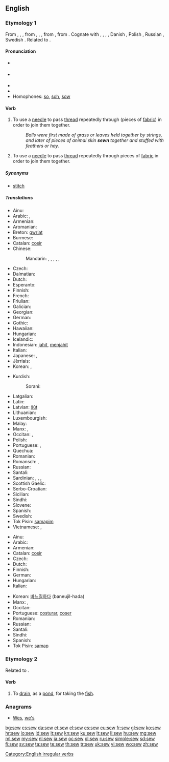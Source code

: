 ==English==

===Etymology 1===
From {{etyl|enm|en}} {{term|sewen|lang=enm}}, {{term|seowen|lang=enm}}, {{term|sowen|lang=enm}}, from {{etyl|ang|en}} {{term|siwian|sīwian|lang=ang}}, {{term|seowian|sēowian|lang=ang}}, {{term|seowan|sēowan|to sew, mend, patch, knit together, link, unite|lang=ang}}, from {{etyl|gem-pro|en}} {{recons|siwjaną||to sew|lang=gem-pro}}, from {{etyl|ine-pro|en}} {{recons|sīw-||to sew|lang=ine-pro}}. Cognate with {{etyl|sco|-}} {{term|sew||to sew|lang=sco}}, {{etyl|frr|-}} {{term|saie|lang=frr}}, {{term|sei||to sew|lang=frr}}, {{etyl|stq|-}} {{term|säie||to sew|lang=stq}}, Danish {{term|sy|lang=da}}, Polish {{term|szyć|lang=pl}}, Russian {{term|шить|lang=ru}}, Swedish {{term|sy|lang=sv}}. Related to {{l|en|seam}}.

====Pronunciation====
* {{a|UK}} {{IPA|/səʊ/}}
* {{a|US}} {{IPA|/soʊ/}}
* {{audio|en-us-sew.ogg|Audio (US)}}
* {{rhymes|əʊ}}
* Homophones: [[so]], [[soh]], [[sow]] {{qualifier|sense 2}}

====Verb====
{{en-verb|sews|sewing|sewed|'''[[sewn]]''' ''or'' '''[[sewed]]''' or (''obsolete'') [[sewen]]}}

# {{context|transitive|lang=en}} To use a [[needle]] to pass [[thread]] repeatedly through (pieces of [[fabric]]) in order to join them together.
#: ''Balls were first made of grass or leaves held together by strings, and later of pieces of animal skin '''sewn''' together and stuffed with feathers or hay.''
# {{context|intransitive|lang=en}} To use a [[needle]] to pass [[thread]] repeatedly through pieces of [[fabric]] in order to join them together.

=====Synonyms=====
* [[stitch]]

=====Translations=====
{{trans-top|(transitive) use a needle}}
* Ainu: {{tø|ain|ケメィキ|tr=kemeyki}}
* Arabic: {{t+|ar|خيط|tr=xáyyaṭa}}, {{t-|ar|قطب|tr=qáṭṭaba}}
* Armenian: {{t-|hy|կարել|tr=karel}}
* Aromanian: {{t-|rup|cos}}
* Breton: [[gwriat]]
* Burmese: {{t+|my|ချုပ်|tr=chok|sc=Mymr}}
* Catalan: [[cosir]]
* Chinese:
*: Mandarin: {{t|cmn|縫|sc=Hani}}, {{t|cmn|缝|tr=féng|sc=Hani}}, {{t|cmn|縫製|sc=Hani}}, {{t|cmn|缝制|tr=féngzhì|sc=Hani}}, {{t|cmn|縫紉|sc=Hani}}, {{t|cmn|缝纫|tr=féngrèn|sc=Hani}}
* Czech: {{t+|cs|šít}}
* Dalmatian: {{tø|dlm|coser}}
* Dutch: {{t+|nl|naaien}}
* Esperanto: {{t+|eo|kudri}}
* Finnish: {{t+|fi|ommella}}
* French: {{t+|fr|coudre}}
* Friulian: {{tø|fur|cusî}}
* Galician: {{t+|gl|coser}}
* Georgian: {{t-|ka|კერვა|tr=kerva|sc=Geor}}
* German: {{t+|de|nähen}}
* Gothic: {{tø|got|𐍃𐌹𐌿𐌾𐌰𐌽|sc=Goth|tr=siujan}}
* Hawaiian: {{tø|haw|humuhumu}}
* Hungarian: {{t+|hu|varr}}
* Icelandic: {{t+|is|sauma}}
* Indonesian: [[jahit]], [[jahit|menjahit]]
* Italian: {{t+|it|cucire}}
* Japanese: {{t+|ja|縫う|tr=ぬう, nuu|sc=Jpan}}, {{t-|ja|縫製|tr=ほうせいする, hōsei-suru|alt=縫製する|sc=Jpan}}
* Jèrriais: {{tø|roa-jer|couôtre}}
* Korean: {{t+|ko|깁다|tr=gipda|sc=Kore}}, {{t+|ko|꿰매다|tr=kkwemaeda|sc=Kore}}
{{trans-mid}}
* Kurdish:
*: Sorani: {{ku-Arab|[[دوورین]]}}
* Latgalian: {{tø|ltg|šyut}}
* Latin: {{t+|la|suo|alt=suō}}
* Latvian: [[šūt]]
* Lithuanian: {{t+|lt|siūti}}
* Luxembourgish: {{t-|lb|bitzen}}
* Malay: {{t-|ms|jahit}}
* Manx: {{t-|gv|whaal}}, {{t-|gv|fuaill}}
* Occitan: {{t+|oc|cordurar}}, {{t+|oc|cóser}}
* Polish: {{t+|pl|szyć}}
* Portuguese: {{t+|pt|costurar}}, {{t+|pt|coser}}
* Quechua: {{t+|qu|siray}}
* Romanian: {{t+|ro|coase}}
* Romansch: {{t-|rm|cuser}}, {{t-|rm|cusir}}
* Russian: {{t+|ru|шить|tr=šit’}} {{impf}}
* Santali: {{tø|sat|ᱨᱳᱜ|tr=rok'|sc=Olck}}
* Sardinian: {{t-|sc|cosie}}, {{t-|sc|cosire}}, {{t-|sc|cusiri}}, {{t-|sc|cusire}}
* Scottish Gaelic: {{t-|gd|fuaigheil}}
* Serbo-Croatian: {{t-|sh|šivati}}
* Sicilian: {{t+|scn|cùsiri}}
* Sindhi: {{sd-Arab|[[سِبَڻُ]]}}
* Slovene: {{t-|sl|šiti}}
* Spanish: {{t+|es|coser}}
* Swedish: {{t+|sv|sy}}
* Tok Pisin: [[samapim]]
* Vietnamese: {{t+|vi|khâu}}, {{t+|vi|may}}
{{trans-bottom}}

{{trans-top|(intransitive) use a needle}}
* Ainu: {{tø|ain|ケメィキ|tr=kemeyki}}
* Arabic: {{t+|ar|خاط|tr=xāṭa|sc=Arab}}
* Armenian: {{t-|hy|կարել|tr=karel}}
* Catalan: [[cosir]]
* Czech: {{t+|cs|šít}}
* Dutch: {{t+|nl|naaien}}
* Finnish: {{t+|fi|ommella}}
* German: {{t+|de|nähen}}
* Hungarian: {{t+|hu|varr}}
* Italian: {{t+|it|cucire}}
{{trans-mid}}
* Korean: [[바느질하다]] (baneujil-hada)
* Manx: {{t-|gv|whaal}}, {{t-|gv|fuaill}}
* Occitan: {{t+|oc|cóser}}
* Portuguese: [[costurar]], [[coser]]
* Romanian: {{t+|ro|coase}}
* Russian: {{t+|ru|шить|tr=šit’}} {{impf}}
* Santali: {{tø|sat|ᱨᱳᱜ|tr=rok'|sc=Olck}}
* Sindhi: {{sd-Arab|[[سِبَڻُ]]}}
* Spanish: {{t+|es|coser}}
* Tok Pisin: [[samap]]
{{trans-bottom}}

===Etymology 2===
Related to {{term|sewer|lang=en||a drain}}.

====Verb====
{{en-verb}}

# {{context|obsolete|transitive|lang=en}} To [[drain]], as a [[pond]], for taking the [[fish]].
#: {{rfquotek|Tusser}}

{{Webster 1913}}

===Anagrams===
* [[Wes#English|Wes]], [[we's#English|we's]]

[[Category:English irregular verbs]]

[[bg:sew]]
[[cs:sew]]
[[da:sew]]
[[et:sew]]
[[el:sew]]
[[es:sew]]
[[eu:sew]]
[[fr:sew]]
[[gl:sew]]
[[ko:sew]]
[[hr:sew]]
[[io:sew]]
[[id:sew]]
[[it:sew]]
[[kn:sew]]
[[ku:sew]]
[[lt:sew]]
[[li:sew]]
[[hu:sew]]
[[mg:sew]]
[[ml:sew]]
[[my:sew]]
[[nl:sew]]
[[ja:sew]]
[[oc:sew]]
[[pl:sew]]
[[ru:sew]]
[[simple:sew]]
[[sd:sew]]
[[fi:sew]]
[[sv:sew]]
[[ta:sew]]
[[te:sew]]
[[th:sew]]
[[tr:sew]]
[[uk:sew]]
[[vi:sew]]
[[wo:sew]]
[[zh:sew]]